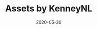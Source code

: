 ---
title: Assets by KenneyNL
date: 2020-05-30
category:
  - UI / UX
  - 3D Art
  - 2D Art
  - Audio
external_link: https://www.kenney.nl/assets
related_engine: Any Engine
externals_profile:
    name: KenneyNL
---